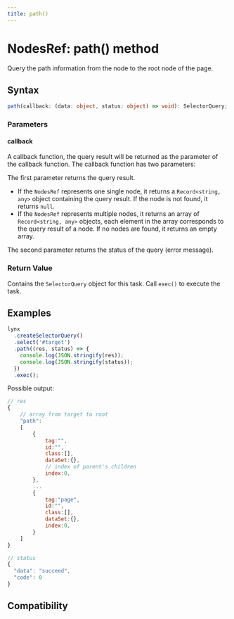 ```yaml
---
title: path()
---
```


# NodesRef: path() method

Query the path information from the node to the root node of the page.

## Syntax

```ts
path(callback: (data: object, status: object) => void): SelectorQuery;
```

### Parameters

#### callback

A callback function, the query result will be returned as the parameter of the callback function. The callback function has two parameters:

The first parameter returns the query result.

- If the `NodesRef` represents one single node, it returns a `Record<string, any>` object containing the query result. If the node is not found, it returns `null`.
- If the `NodesRef` represents multiple nodes, it returns an array of `Record<string, any>` objects, each element in the array corresponds to the query result of a node. If no nodes are found, it returns an empty array.

The second parameter returns the status of the query (error message).

### Return Value

Contains the `SelectorQuery` object for this task. Call `exec()` to execute the task.

## Examples

```javascript
lynx
  .createSelectorQuery()
  .select('#target')
  .path((res, status) => {
    console.log(JSON.stringify(res));
    console.log(JSON.stringify(status));
  })
  .exec();
```

Possible output:

```javascript
// res
{
    // array from target to root
    "path":
    [
        {
            tag:"",
            id:"",
            class:[],
            dataSet:{},
            // index of parent's children
            index:0,
        },
        ...
        {
            tag:"page",
            id:"",
            class:[],
            dataSet:{},
            index:0,
        }
    ]
}

// status
{
  "data": "succeed",
  "code": 0
}
```

## Compatibility


<LegacyCompatTable metadata="lynx-api/nodes-ref/path" />
